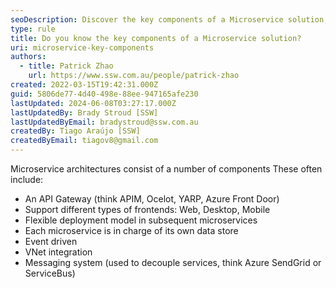 ```yaml
---
seoDescription: Discover the key components of a Microservice solution, including API gateways, flexible deployment models, and event-driven architecture.
type: rule
title: Do you know the key components of a Microservice solution?
uri: microservice-key-components
authors:
  - title: Patrick Zhao
    url: https://www.ssw.com.au/people/patrick-zhao
created: 2022-03-15T19:42:31.000Z
guid: 5806de77-4d40-498e-88ee-947165afe230
lastUpdated: 2024-06-08T03:27:17.000Z
lastUpdatedBy: Brady Stroud [SSW]
lastUpdatedByEmail: bradystroud@ssw.com.au
createdBy: Tiago Araújo [SSW]
createdByEmail: tiagov8@gmail.com
---
```


Microservice architectures consist of a number of components
These often include:

- An API Gateway (think APIM, Ocelot, YARP, Azure Front Door)
- Support different types of frontends: Web, Desktop, Mobile
- Flexible deployment model in subsequent microservices
- Each microservice is in charge of its own data store
- Event driven
- VNet integration
- Messaging system (used to decouple services, think Azure SendGrid or ServiceBus)
